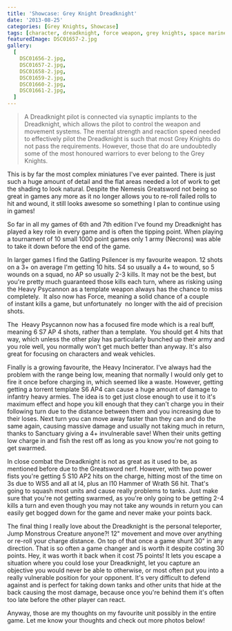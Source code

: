```yaml
---
title: 'Showcase: Grey Knight Dreadknight'
date: '2013-08-25'
categories: [Grey Knights, Showcase]
tags: [character, dreadknight, force weapon, grey knights, space marine]
featuredImage: DSC01657-2.jpg
gallery:
  [
    DSC01656-2.jpg,
    DSC01657-2.jpg,
    DSC01658-2.jpg,
    DSC01659-2.jpg,
    DSC01660-2.jpg,
    DSC01661-2.jpg,
  ]
---
```


> A Dreadknight pilot is connected via synaptic implants to the Dreadknight, which allows the pilot to control the weapon and movement systems. The mental strength and reaction speed needed to effectively pilot the Dreadknight is such that most Grey Knights do not pass the requirements. However, those that do are undoubtedly some of the most honoured warriors to ever belong to the Grey Knights.

This is by far the most complex miniatures I've ever painted. There is just such a huge amount of detail and the flat areas needed a lot of work to get the shading to look natural. Despite the Nemesis Greatsword not being so great in games any more as it no longer allows you to re-roll failed rolls to hit and wound, it still looks awesome so something I plan to continue using in games!

So far in all my games of 6th and 7th edition I've found my Dreadknight has played a key role in every game and is often the tipping point. When playing a tournament of 10 small 1000 point games only 1 army (Necrons) was able to take it down before the end of the game.

In larger games I find the Gatling Psilencer is my favourite weapon. 12 shots on a 3+ on average I'm getting 10 hits. S4 so usually a 4+ to wound, so 5 wounds on a squad, no AP so usually 2-3 kills. It may not be the best, but you're pretty much guaranteed those kills each turn, where as risking using the Heavy Psycannon as a template weapon always has the chance to miss completely.  It also now has Force, meaning a solid chance of a couple of instant kills a game, but unfortunately  no longer with the aid of precision shots.

The  Heavy Psycannon now has a focused fire mode which is a real buff, meaning 6 S7 AP 4 shots, rather than a template.  You should get 4 hits that way, which unless the other play has particularly bunched up their army and you role well, you normally won't get much better than anyway. It's also great for focusing on characters and weak vehicles.

Finally is a growing favourite, the Heavy Incinerator. I've always had the problem with the range being low, meaning that normally I would only get to fire it once before charging in, which seemed like a waste. However, getting getting a torrent template S6 AP4 can cause a huge amount of damage to infantry heavy armies. The idea is to get just close enough to use it to it's maximum effect and hope you kill enough that they can't charge you in their following turn due to the distance between them and you increasing due to their loses. Next turn you can move away faster than they can and do the same again, causing massive damage and usually not taking much in return, thanks to Sanctuary giving a 4+ invulnerable save! When their units getting low charge in and fish the rest off as long as you know you're not going to get swarmed.

In close combat the Dreadknight is not as great as it used to be, as mentioned before due to the Greatsword nerf. However, with two power fists you're getting 5 S10 AP2 hits on the charge, hitting most of the time on 3s due to WS5 and all at I4, plus an I10 Hammer of Wrath S6 hit. That's going to squash most units and cause really problems to tanks. Just make sure that you're not getting swarmed, as you're only going to be getting 2-4 kills a turn and even though you may not take any wounds in return you can easily get bogged down for the game and never make your points back.

The final thing I really love about the Dreadknight is the personal teleporter, Jump Monstrous Creature anyone?! 12" movement and move over anything or re-roll your charge distance. On top of that once a game shunt 30" in any direction. That is so often a game changer and is worth it despite costing 30 points. Hey, it was worth it back when it cost 75 points! It lets you escape a situation where you could lose your Dreadknight, let you capture an objective you would never be able to otherwise, or most often put you into a really vulnerable position for your opponent. It's very difficult to defend against and is perfect for taking down tanks and other units that hide at the back causing the most damage, because once you're behind them it's often too late before the other player can react.

Anyway, those are my thoughts on my favourite unit possibly in the entire game. Let me know your thoughts and check out more photos below!
